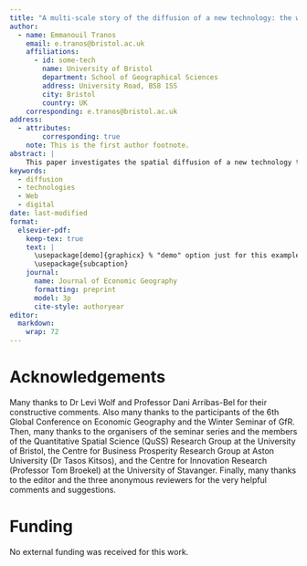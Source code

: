 ```yaml
---
title: "A multi-scale story of the diffusion of a new technology: the web"
author:
  - name: Emmanouil Tranos
    email: e.tranos@bristol.ac.uk
    affiliations: 
      - id: some-tech
        name: University of Bristol
        department: School of Geographical Sciences
        address: University Road, BS8 1SS
        city: Bristol
        country: UK
    corresponding: e.tranos@bristol.ac.uk
address:
  - attributes:
        corresponding: true
    note: This is the first author footnote.
abstract: |
    This paper investigates the spatial diffusion of a new technology that is the Web in the UK. It employs novel data and machine learning methods to model the influence of well-established diffusion mechanisms. Contrary to previous studies, it adopts multiple scales, high spatial granularity and a long study period that captures the early stages of the Web until its maturity (1996-2012). Findings reveal the importance of such spatial mechanisms (namely distance, urban hierarchy and the S-shaped pattern of the cumulative level of adoption) even at granular scales. They also highlight spatial heterogeneity and instances of leapfrogging. 
keywords: 
  - diffusion
  - technologies
  - Web
  - digital
date: last-modified
format:
  elsevier-pdf:
    keep-tex: true
    text: |
      \usepackage[demo]{graphicx} % "demo" option just for this example
      \usepackage{subcaption}
    journal:
      name: Journal of Economic Geography
      formatting: preprint
      model: 3p
      cite-style: authoryear
editor: 
  markdown: 
    wrap: 72
---
```


# Acknowledgements 

Many thanks to Dr Levi Wolf and Professor Dani Arribas-Bel for their constructive 
comments. Also many thanks to the participants of the 6th Global Conference on 
Economic Geography and the Winter Seminar of GfR. Then, many thanks to the 
organisers of the seminar series and the members of the Quantitative Spatial 
Science (QuSS) Research Group at the University of Bristol, the Centre for 
Business Prosperity Research Group at Aston University (Dr Tasos Kitsos), and 
the Centre for Innovation Research (Professor Tom Broekel) at the University of 
Stavanger. Finally, many thanks to the editor and the three anonymous reviewers 
for the very helpful comments and suggestions.

# Funding 

No external funding was received for this work.
